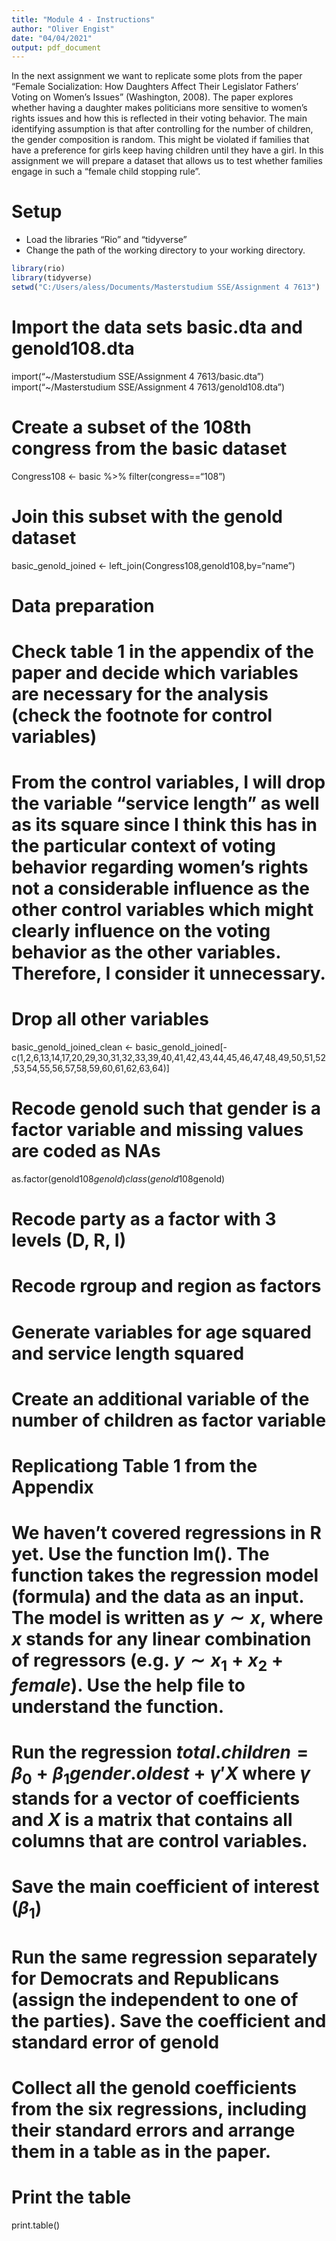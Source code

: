 ```yaml
---
title: "Module 4 - Instructions"
author: "Oliver Engist"
date: "04/04/2021"
output: pdf_document
---
```


In the next assignment we want to replicate some plots from the paper "Female Socialization: How Daughters Affect Their Legislator Fathers' Voting on Women's Issues" (Washington, 2008). The paper explores whether having a daughter makes politicians more sensitive to women's rights issues and how this is reflected in their voting behavior. The main identifying assumption is that after controlling for the number of children, the gender composition is random. This might be violated if families that have a preference for girls keep having children until they have a girl. In this assignment we will prepare a dataset that allows us to test whether families engage in such a "female child stopping rule".


# Setup

* Load the libraries "Rio" and "tidyverse"
* Change the path of the working directory to your working directory.

```r

library(rio)
library(tidyverse)
setwd("C:/Users/aless/Documents/Masterstudium SSE/Assignment 4 7613")
```

# Import the data sets basic.dta and genold108.dta
import("~/Masterstudium SSE/Assignment 4 7613/basic.dta")
import("~/Masterstudium SSE/Assignment 4 7613/genold108.dta")

# Create a subset of the 108th congress from the basic dataset
Congress108 <- basic %>% filter(congress=="108")

# Join this subset with the genold dataset
basic_genold_joined <- left_join(Congress108,genold108,by="name")

# Data preparation

# Check table 1 in the appendix of the paper and decide which variables are necessary for the analysis (check the footnote for control variables)

# From the control variables, I will drop the variable "service length" as well as its square since I think this has in the particular context of voting behavior regarding women's rights not a considerable influence as the other control variables which might clearly influence on the voting behavior as the other variables. Therefore, I consider it unnecessary.

# Drop all other variables
basic_genold_joined_clean <- basic_genold_joined[-c(1,2,6,13,14,17,20,29,30,31,32,33,39,40,41,42,43,44,45,46,47,48,49,50,51,52,53,54,55,56,57,58,59,60,61,62,63,64)]

# Recode genold such that gender is a factor variable and missing values are coded as NAs
as.factor(genold108$genold)
class(genold108$genold)

# Recode party as a factor with 3 levels (D, R, I)

# Recode rgroup and region as factors

# Generate variables for age squared and service length squared

# Create an additional variable of the number of children as factor variable

# Replicationg Table 1 from the Appendix

# We haven't covered regressions in R yet. Use the function lm(). The function takes the regression model (formula) and the data as an input. The model is written as $y \sim x$, where $x$ stands for any linear combination of regressors (e.g. $y \sim x_1 + x_2 + female$). Use the help file to understand the function.

# Run the regression $total.children = \beta_0 + \beta_1 gender.oldest + \gamma'X$ where $\gamma$ stands for a vector of coefficients and $X$ is a matrix that contains all columns that are control variables.\footnote{This is just a short notation instead of writing the full model with all control variables $totchi = \beta_0 + \beta_1 genold + \gamma_1 age + \gamma_2 age^2 + \gamma_3 Democrat + ... + \epsilon$ which quickly gets out of hand for large models.}

# Save the main coefficient of interest ($\beta_1$)
# Run the same regression separately for Democrats and Republicans (assign the independent to one of the parties). Save the coefficient and standard error of genold

# Collect all the genold coefficients from the six regressions, including their standard errors and arrange them in a table as in the paper.

# Print the table
print.table()